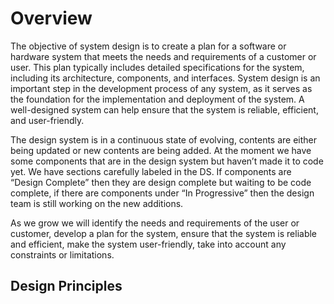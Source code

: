 # Overview

The objective of system design is to create a plan for a software or hardware system that meets the
needs and requirements of a customer or user. This plan typically includes detailed specifications
for the system, including its architecture, components, and interfaces. System design is an
important step in the development process of any system, as it serves as the foundation for the
implementation and deployment of the system. A well-designed system can help ensure that the system
is reliable, efficient, and user-friendly.

The design system is in a continuous state of evolving, contents are either being updated or new
contents are being added. At the moment we have some components that are in the design system but
haven’t made it to code yet. We have sections carefully labeled in the DS. If components are “Design
Complete” then they are design complete but waiting to be code complete, if there are components
under “In Progressive” then the design team is still working on the new additions.

As we grow we will identify the needs and requirements of the user or customer, develop a plan for
the system, ensure that the system is reliable and efficient, make the system user-friendly, take
into account any constraints or limitations.

## Design Principles
